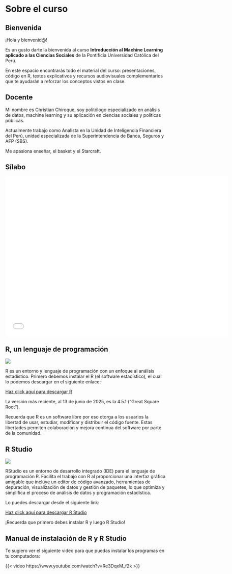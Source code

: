 # Sobre el curso {.unnumbered}

## Bienvenida

¡Hola y bienvenid@!

Es un gusto darte la bienvenida al curso **Introducción al Machine Learning aplicado a las Ciencias Sociales** de la Pontificia Universidad Católica del Perú.

En este espacio encontrarás todo el material del curso: presentaciones, código en R, textos explicativos y recursos audiovisuales complementarios que te ayudarán a reforzar los conceptos vistos en clase.

## Docente

Mi nombre es Christian Chiroque, soy politólogo especializado en análisis de datos, machine learning y su aplicación en ciencias sociales y políticas públicas. 

Actualmente trabajo como Analista en la Unidad de Inteligencia Financiera del Perú, unidad especializada de la Superintendencia de Banca, Seguros y AFP (SBS). 

Me apasiona enseñar, el basket y el Starcraft.

## Sílabo

```{=html}
<iframe src="files/silabo.pdf" width="700" height="500" style="border: none;"></iframe>
```

## R, un lenguaje de programación

![](images/R_logo.png)

R es un entorno y lenguaje de programación con un enfoque al análisis estadístico. Primero debemos instalar el R (el software estadístico), el cual lo podemos descargar en el siguiente enlace:

[Haz click aquí para descargar R](https://cran.r-project.org/bin/windows/base/)

La versión más reciente, al 13 de junio de 2025, es la 4.5.1 ("Great Square Root").

Recuerda que R es un software libre por eso otorga a los usuarios la libertad de usar, estudiar, modificar y distribuir el código fuente. Estas libertades permiten colaboración y mejora continua del software por parte de la comunidad.

## R Studio

![](images/Rstudio_logo.png)

RStudio es un entorno de desarrollo integrado (IDE) para el lenguaje de programación R. Facilita el trabajo con R al proporcionar una interfaz gráfica amigable que incluye un editor de código avanzado, herramientas de depuración, visualización de datos y gestión de paquetes, lo que optimiza y simplifica el proceso de análisis de datos y programación estadística.

Lo puedes descargar desde el siguiente link:

[Haz click aquí para descargar R Studio](https://posit.co/download/rstudio-desktop/)

::: callout-warning
¡Recuerda que primero debes instalar R y luego R Studio!
:::

## Manual de instalación de R y R Studio

Te sugiero ver el siguiente video para que puedas instalar los programas en tu computadora:

{{< video https://www.youtube.com/watch?v=Re3DqxM_f2k >}}



